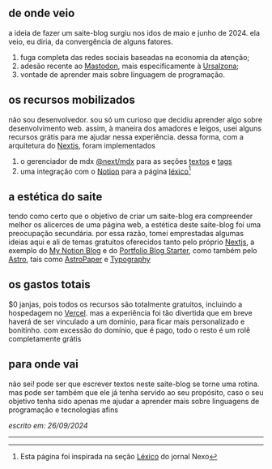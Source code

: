 ## de onde veio

a ideia de fazer um saite-blog surgiu nos idos de maio e junho de 2024. ela veio, 
eu diria, da convergência de alguns fatores. 

1. fuga completa das redes sociais baseadas na economia da atenção; 
2. adesão recente ao [Mastodon](https://joinmastodon.org/pt-BR),
mais especificamente à [Ursalzona](https://ursal.zone);
3. vontade de aprender mais sobre linguagem de programação.

## os recursos mobilizados

não sou desenvolvedor. sou só um curioso que decidiu aprender algo sobre
desenvolvimento web. assim, à maneira dos amadores e leigos, 
usei alguns recursos grátis para me ajudar nessa experiência.
dessa forma, com a arquitetura do [Nextjs](https://nextjs.org/), foram implementados

1. o gerenciador de mdx [@next/mdx](https://www.npmjs.com/package/@next/mdx) para as seções [textos](http://petricor.xyz/textos) e [tags](http://petricor.xyz/tags)
2. uma integração com o [Notion](https://www.notion.so/pt) para a página [léxico](http://petricor.xyz/lexico)[^1]

## a estética do saite 

tendo como certo que o objetivo de criar um saite-blog era compreender melhor os alicerces de
uma página web, a estética deste saite-blog foi uma preocupação secundária. por essa razão, 
tomei emprestadas algumas ideias aqui e ali de temas gratuitos oferecidos tanto pelo próprio 
[Nextjs](https://nextjs.org/), a exemplo do [My Notion Blog](https://vercel.com/templates/next.js/notion-blog)
e do [Portfolio Blog Starter](https://vercel.com/templates/next.js/nextjs-portfolio), 
como também pelo [Astro](https://astro.build/), tais como [AstroPaper](https://astro.build/themes/details/astropaper/)
e [Typography](https://astro.build/themes/details/typography/)

## os gastos totais

$0 janjas, pois todos os recursos são totalmente gratuitos, incluindo a hospedagem
no [Vercel](https://vercel.com/). mas a experiência foi tão divertida que em breve
haverá de ser vinculado a um domínio, para ficar mais personalizado e bonitinho. 
com excessão do domínio, que é pago, todo o resto é um rolê completamente grátis

## para onde vai

não sei! pode ser que escrever textos neste saite-blog se torne uma rotina. mas pode ser também
que ele já tenha servido ao seu propósito, caso o seu objetivo tenha sido apenas me ajudar a 
aprender mais sobre linguagens de programação e tecnologias afins

_escrito em: 26/09/2024_

---

[^1]: Esta página foi inspirada na seção [Léxico](https://www.nexojornal.com.br/lexico) do
jornal Nexo